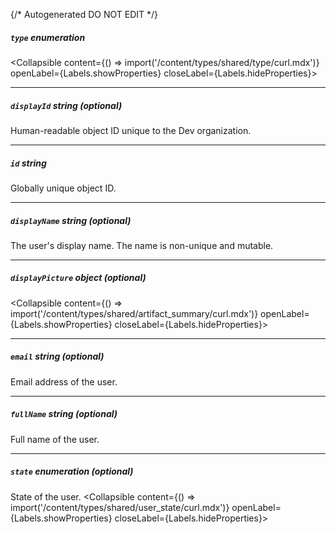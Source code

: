 {/* Autogenerated DO NOT EDIT  */}

##### `type` _enumeration_
<Collapsible content={() => import('/content/types/shared/type/curl.mdx')} openLabel={Labels.showProperties} closeLabel={Labels.hideProperties}>
</Collapsible>

---
##### `displayId` _string (optional)_
Human\-readable object ID unique to the Dev organization.

---
##### `id` _string_
Globally unique object ID.

---
##### `displayName` _string (optional)_
The user's display name. The name is non\-unique and mutable.


---
##### `displayPicture` _object (optional)_
<Collapsible content={() => import('/content/types/shared/artifact_summary/curl.mdx')} openLabel={Labels.showProperties} closeLabel={Labels.hideProperties}>
</Collapsible>

---
##### `email` _string (optional)_
Email address of the user.

---
##### `fullName` _string (optional)_
Full name of the user.

---
##### `state` _enumeration (optional)_
State of the user.
<Collapsible content={() => import('/content/types/shared/user_state/curl.mdx')} openLabel={Labels.showProperties} closeLabel={Labels.hideProperties}>
</Collapsible>


